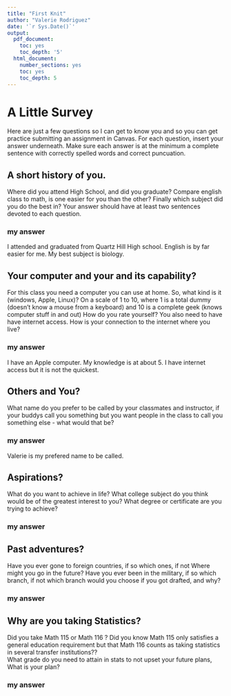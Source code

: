 ```yaml
---
title: "First Knit"
author: "Valerie Rodriguez"
date: '`r Sys.Date()`'
output:
  pdf_document:
    toc: yes
    toc_depth: '5'
  html_document:
    number_sections: yes
    toc: yes
    toc_depth: 5
---
```


# A Little Survey

Here are just a few questions so I can get to know you and so you can get practice submitting an assignment in Canvas.  For each question, insert your answer underneath. Make sure each answer is at the minimum a complete sentence with correctly spelled words and correct puncuation. 

## A short history of you.  
Where did you attend High School, and did you graduate? Compare english class to math, is one easier for you than the other? Finally which subject did you do the best in? Your answer should have at least two sentences devoted to each question.  
  
### my answer     
I attended and graduated from Quartz Hill High school. English is by far easier for me. My best subject is biology.

     


## Your computer and your and its capability?  
 For this class  you need a computer you can use at home.  So, what kind is it (windows, Apple, Linux)?  On a scale of 1 to 10, where 1 is a total dummy (doesn't know a mouse from a keyboard) and 10 is a complete geek (knows computer stuff in and out) How do you rate yourself?  You also need to have have internet access. How is your connection to the internet where you live?

### my answer   
 I have an Apple computer. My knowledge is at about 5. I have internet access but it is not the quickest.
   

## Others and You?   
What name do you prefer to be called by your classmates and instructor, if your buddys call you something but you want people in the class to call you something else - what would that be? 

### my answer     

 Valerie is my prefered name to be called.




## Aspirations?   
What do you want to achieve in life?  What college subject do you think would be of the greatest interest to you? What degree or certificate are you trying to achieve?

### my answer     

   
 




## Past adventures?  
Have you ever gone to foreign countries, if so which ones, if not Where might you go in the future?  Have you ever been in the military, if so which branch, if not which branch would you choose if you got drafted, and why?

### my answer     
 
   
  




## Why are you taking Statistics?  
Did you take Math 115 or Math 116 ?  Did you know Math 115 only satisfies a general education requirement but that Math 116 counts as taking statistics in several transfer institutions??  
What grade do you need to attain in stats to not upset your future plans, What is your plan?  
 

### my answer     

   
 






  




